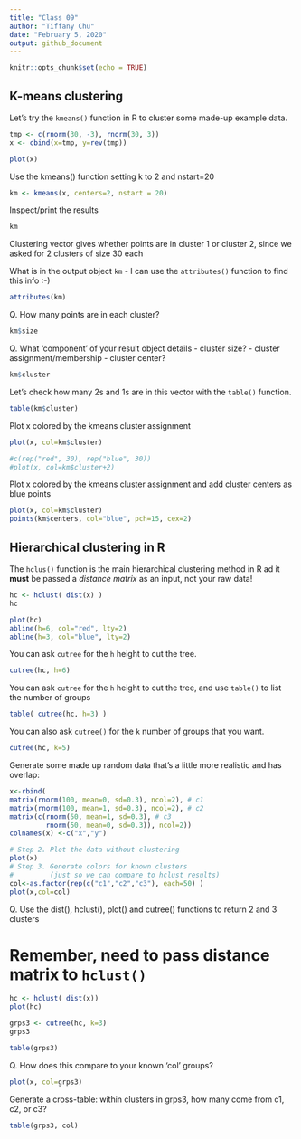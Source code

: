 ```yaml
---
title: "Class 09"
author: "Tiffany Chu"
date: "February 5, 2020"
output: github_document
---
```


```r
knitr::opts_chunk$set(echo = TRUE)
```

## K-means clustering

Let's try the `kmeans()` function in R to cluster some made-up example data.

```r
tmp <- c(rnorm(30, -3), rnorm(30, 3))
x <- cbind(x=tmp, y=rev(tmp))

plot(x)
```

Use the kmeans() function setting k to 2 and nstart=20
```r
km <- kmeans(x, centers=2, nstart = 20)
```


Inspect/print the results
```r
km
```

Clustering vector gives whether points are in cluster 1 or cluster 2, since we asked for 2 clusters of size 30 each

What is in the output object `km` - I can use the `attributes()` function to find this info :-)
```r
attributes(km)
```

Q. How many points are in each cluster?

```r
km$size
```

Q. What ‘component’ of your result object details
- cluster size?
- cluster assignment/membership
- cluster center?

```r
km$cluster
```
Let's check how many 2s and 1s are in this vector with the `table()` function.
```r
table(km$cluster)
```

Plot x colored by the kmeans cluster assignment

```r
plot(x, col=km$cluster)

#c(rep("red", 30), rep("blue", 30))
#plot(x, col=km$cluster+2)
```

Plot x colored by the kmeans cluster assignment and add cluster centers as blue points
```r
plot(x, col=km$cluster)
points(km$centers, col="blue", pch=15, cex=2)
```



## Hierarchical clustering in R

The `hclus()` function is the main hierarchical clustering method in R ad it **must** be passed a *distance matrix* as an input, not your raw data!

```r
hc <- hclust( dist(x) )
hc
```

```r
plot(hc)
abline(h=6, col="red", lty=2)
abline(h=3, col="blue", lty=2)
```
You can ask `cutree` for the `h` height to cut the tree.
```r
cutree(hc, h=6)
```

You can ask `cutree` for the `h` height to cut the tree, and use `table()` to list the number of groups 
```r
table( cutree(hc, h=3) )
```

You can also ask `cutree()` for the `k` number of groups that you want.
```r
cutree(hc, k=5)
```

Generate some made up random data that's a little more realistic and has overlap:

```r
x<-rbind(
matrix(rnorm(100, mean=0, sd=0.3), ncol=2), # c1
matrix(rnorm(100, mean=1, sd=0.3), ncol=2), # c2
matrix(c(rnorm(50, mean=1, sd=0.3), # c3
         rnorm(50, mean=0, sd=0.3)), ncol=2))
colnames(x) <-c("x","y")

# Step 2. Plot the data without clustering
plot(x)
# Step 3. Generate colors for known clusters
#         (just so we can compare to hclust results)
col<-as.factor(rep(c("c1","c2","c3"), each=50) )
plot(x,col=col)
```

Q. Use the dist(), hclust(), plot() and cutree()
  functions to return 2 and 3 clusters

# Remember, need to pass distance matrix to `hclust()`
```r
hc <- hclust( dist(x))
plot(hc)
```

```r
grps3 <- cutree(hc, k=3)
grps3
```

```r
table(grps3)
```

Q. How does this compare to your known 'col' groups?
```r
plot(x, col=grps3)
```

Generate a cross-table:
within clusters in grps3, how many come from c1, c2, or c3?

```r
table(grps3, col)
```




